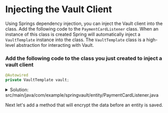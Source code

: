 # Injecting the Vault Client

Using Springs dependency injection, you can inject the Vault client into the class. 
Add the following code to the `PaymentCardListener` class.  When an instance of 
this class is created Spring will automatically inject a `VaultTemplate` instance 
into the class. The `VaultTemplate` class is a high-level abstraction for interacting with Vault.

### Add the following code to the class you just created to inject a vault client

```java
@Autowired
private VaultTemplate vault;
```

<p>
<details>
  <summary style=\{{ fontSize: '18px', color: 'rgb(84, 128, 178)', fontWeight: 'medium' }} >Solution: src/main/java/com/example/springvault/entity/PaymentCardListener.java</summary>

```java
package com.example.springvault.entity;

public class PaymentCardListener {

  @Autowired
  private VaultTemplate vault;

}
```

</details>
</p>

Next let's add a method that will encrypt the data before an entity is saved.
